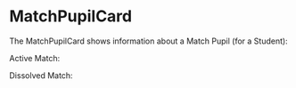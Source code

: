 
<Meta title="Matching/MatchPupilCard" component={MatchPupilCard} />

# MatchPupilCard

The MatchPupilCard shows information about a Match Pupil (for a Student):

Active Match:

<Story name="MatchPupilCard / active">
    <MatchPupilCard match={{ createdAt: new Date(), pupil: { firstname: 'Albert', lastname: 'Einstein' }, subjectsFormatted: [{ name: 'Physik' }] }} />
</Story>

Dissolved Match:

<Story name="MatchPupilCard / dissolved">
    <MatchPupilCard
        match={{
            createdAt: new Date(),
            dissolved: true,
            dissolvedAt: new Date(),
            pupil: { firstname: 'Albert', lastname: 'Einstein' },
            subjectsFormatted: [{ name: 'Physik' }],
            dissolvedBy: 'student',
            dissolveReasonEnum: 'noMoreHelpNeeded',
        }}
    />
</Story>
